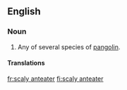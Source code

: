 ==English==

===Noun===
{{en-noun|head=[[scaly]] [[anteater]]}}

# Any of several species of [[pangolin]].

====Translations====
{{trans-see|pangolin}}

[[fr:scaly anteater]]
[[fi:scaly anteater]]